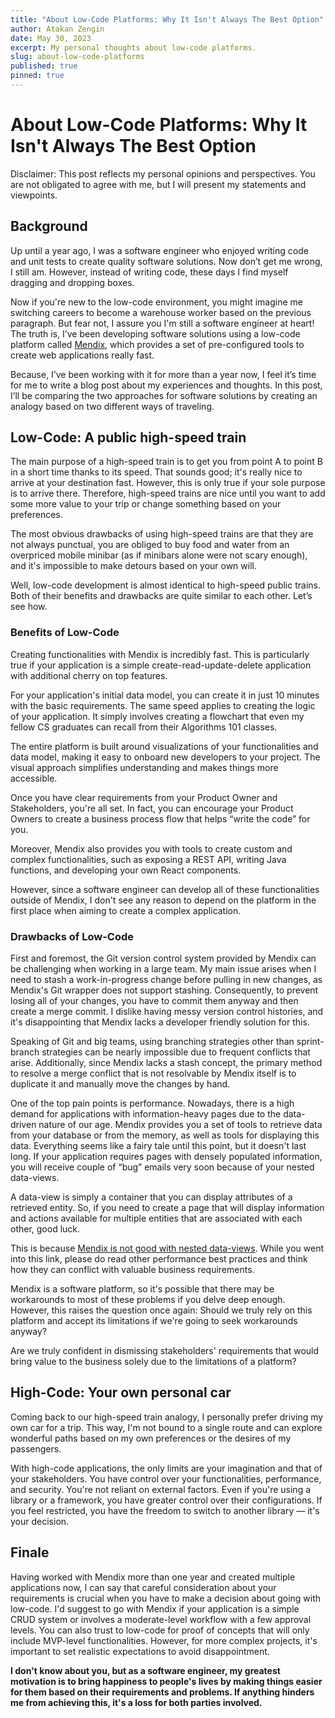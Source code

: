 ```yaml
---
title: "About Low-Code Platforms: Why It Isn't Always The Best Option"
author: Atakan Zengin
date: May 30, 2023
excerpt: My personal thoughts about low-code platforms.
slug: about-low-code-platforms
published: true
pinned: true
---
```


# About Low-Code Platforms: Why It Isn't Always The Best Option

<aside>
  ️Disclaimer: This post reflects my personal opinions and perspectives. You are
  not obligated to agree with me, but I will present my statements and
  viewpoints.
</aside>

## Background

Up until a year ago, I was a software engineer who enjoyed writing code and unit tests to create quality software solutions. Now don’t get me wrong, I still am. However, instead of writing code, these days I find myself dragging and dropping boxes.

Now if you're new to the low-code environment, you might imagine me switching careers to become a warehouse worker based on the previous paragraph. But fear not, I assure you I'm still a software engineer at heart! The truth is, I’ve been developing software solutions using a low-code platform called [Mendix](https://mendix.com/), which provides a set of pre-configured tools to create web applications really fast.

Because, I’ve been working with it for more than a year now, I feel it’s time for me to write a blog post about my experiences and thoughts. In this post, I’ll be comparing the two approaches for software solutions by creating an analogy based on two different ways of traveling.

## Low-Code: A public high-speed train

The main purpose of a high-speed train is to get you from point A to point B in a short time thanks to its speed. That sounds good; it's really nice to arrive at your destination fast. However, this is only true if your sole purpose is to arrive there. Therefore, high-speed trains are nice until you want to add some more value to your trip or change something based on your preferences.

The most obvious drawbacks of using high-speed trains are that they are not always punctual, you are obliged to buy food and water from an overpriced mobile minibar (as if minibars alone were not scary enough), and it's impossible to make detours based on your own will.

Well, low-code development is almost identical to high-speed public trains. Both of their benefits and drawbacks are quite similar to each other. Let’s see how.

### Benefits of Low-Code

Creating functionalities with Mendix is incredibly fast. This is particularly true if your application is a simple create-read-update-delete application with additional cherry on top features.

For your application's initial data model, you can create it in just 10 minutes with the basic requirements. The same speed applies to creating the logic of your application. It simply involves creating a flowchart that even my fellow CS graduates can recall from their Algorithms 101 classes.

The entire platform is built around visualizations of your functionalities and data model, making it easy to onboard new developers to your project. The visual approach simplifies understanding and makes things more accessible.

Once you have clear requirements from your Product Owner and Stakeholders, you're all set. In fact, you can encourage your Product Owners to create a business process flow that helps “write the code” for you.

Moreover, Mendix also provides you with tools to create custom and complex functionalities, such as exposing a REST API, writing Java functions, and developing your own React components.

However, since a software engineer can develop all of these functionalities outside of Mendix, I don't see any reason to depend on the platform in the first place when aiming to create a complex application.

### Drawbacks of Low-Code

First and foremost, the Git version control system provided by Mendix can be challenging when working in a large team. My main issue arises when I need to stash a work-in-progress change before pulling in new changes, as Mendix's Git wrapper does not support stashing. Consequently, to prevent losing all of your changes, you have to commit them anyway and then create a merge commit. I dislike having messy version control histories, and it's disappointing that Mendix lacks a developer friendly solution for this.

Speaking of Git and big teams, using branching strategies other than sprint-branch strategies can be nearly impossible due to frequent conflicts that arise. Additionally, since Mendix lacks a stash concept, the primary method to resolve a merge conflict that is not resolvable by Mendix itself is to duplicate it and manually move the changes by hand.

One of the top pain points is performance. Nowadays, there is a high demand for applications with information-heavy pages due to the data-driven nature of our age. Mendix provides you a set of tools to retrieve data from your database or from the memory, as well as tools for displaying this data. Everything seems like a fairy tale until this point, but it doesn't last long. If your application requires pages with densely populated information, you will receive couple of “bug” emails very soon because of your nested data-views.

A data-view is simply a container that you can display attributes of a retrieved entity. So, if you need to create a page that will display information and actions available for multiple entities that are associated with each other, good luck.

This is because [Mendix is not good with nested data-views](https://docs.mendix.com/refguide/performance-best-practices/#mxp011). While you went into this link, please do read other performance best practices and think how they can conflict with valuable business requirements.

Mendix is a software platform, so it's possible that there may be workarounds to most of these problems if you delve deep enough. However, this raises the question once again: Should we truly rely on this platform and accept its limitations if we're going to seek workarounds anyway?

Are we truly confident in dismissing stakeholders' requirements that would bring value to the business solely due to the limitations of a platform?

## High-Code: Your own personal car

Coming back to our high-speed train analogy, I personally prefer driving my own car for a trip. This way, I'm not bound to a single route and can explore wonderful paths based on my own preferences or the desires of my passengers.

With high-code applications, the only limits are your imagination and that of your stakeholders. You have control over your functionalities, performance, and security. You're not reliant on external factors. Even if you're using a library or a framework, you have greater control over their configurations. If you feel restricted, you have the freedom to switch to another library — it's your decision.

## Finale

Having worked with Mendix more than one year and created multiple applications now, I can say that careful consideration about your requirements is crucial when you have to make a decision about going with low-code. I'd suggest to go with Mendix if your application is a simple CRUD system or involves a moderate-level workflow with a few approval levels. You can also trust to low-code for proof of concepts that will only include MVP-level functionalities. However, for more complex projects, it's important to set realistic expectations to avoid disappointment.

**I don't know about you, but as a software engineer, my greatest motivation is to bring happiness to people's lives by making things easier for them based on their requirements and problems. If anything hinders me from achieving this, it's a loss for both parties involved.**
